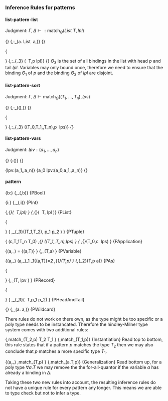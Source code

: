 ### Inference Rules for patterns

#### list-pattern-list

Judgment: $\Gamma,\Delta\vdash:\text{match}_\Theta (\mathit{List} \ T,lpl)$

\logicRule
{}
{\Gamma,\Delta\vdash:\text{match}_\varnothing (\forall a. List \ a,\mf{""})}
{}

\logicRule
{\begin{gathered}
\Gamma,\Delta\vdash:\text{match}_{\Theta_1} (T,p)\\
\Gamma,\Delta\vdash:\text{match}_{\Theta_2} (\mathit{List} \ T,lpl)\quad
\Theta_1\cap\Theta_2 = \varnothing\quad
\Theta_3 = \Theta_1\cup\Theta_2
\end{gathered}
}
{\Gamma,\Delta\vdash:\text{match}_{\Theta_3} (\mathit{List} \ T,p \mf{","} lpl)}
{}
$\Theta_3$ is the set of all bindings in the list with head $p$ and tail $lpl$. Variables may only bound once, therefore we need to ensure that the binding $\Theta_1$ of $p$ and the binding $\Theta_2$ of $lpl$ are disjoint.

#### list-pattern-sort

Judgment: $\Gamma,\Delta\vdash\text{match}_\Theta ((T_1,\dots,T_n),lps)$

\logicRule
{}
{\Gamma,\Delta\vdash:\text{match}_\Theta ((),\mf{""})}
{}

\logicRule
{\begin{gathered}
\Gamma,\Delta\vdash:\text{match}_{\Theta_1} (T_0,p)\\
\Gamma,\Delta\vdash:\text{match}_{\Theta_2} ((T_1,\dots,T_n),lps)\quad
\Theta_1\cap\Theta_2 = \varnothing\quad
\Theta_3 = \Theta_1\cup\Theta_2
\end{gathered}
}
{\Gamma,\Delta\vdash:\text{match}_{\Theta_3} ((T_0,T_1,\dots,T_n),p \ lps)}
{}

#### list-pattern-vars

Judgment: $lpv:(a_1,\dots,a_n)$

\logicRule
{}
{\mf{""}:()}
{}

\logicRule
{lpv:(a_1,\dots,a_n)}
{a_0 \mf{""} lpv:(a_0,a_1,\dots,a_n)}
{}

#### pattern

\logicRule
{b:\mathit{Bool}}
{\Gamma,\Delta\vdash \text{match}_\varnothing(\mathit{Bool},b)}
{PBool}

\logicRule
{i:\mathit{Int}}
{\Gamma,\Delta\vdash \text{match}_\varnothing(\mathit{Int},i)}
{PInt}

\logicRule
{\Gamma,\Delta\vdash \text{match}_{\Theta}(\mathit{List} \ T,lpl)
}
{\Gamma,\Delta\vdash \text{match}_{\Theta}(\mathit{List} \ T,\mf{"["} lpl \mf{"]"})}
{PList}

\logicRule
{\begin{gathered}
\Gamma,\Delta\vdash \text{match}_{\Theta_1}(T_1,p_1)\quad
\Gamma,\Delta\vdash \text{match}_{\Theta_2}(T_2,p_2)\quad\\
\Theta_1\cap\Theta_2=\varnothing
\Theta_1\cup\Theta_2=\Theta_3
\end{gathered}
}
{
\Gamma,\Delta\vdash \text{match}_{\Theta_3}((T_1,T_2),\mf{"("} p_1 \mf{","} p_2 \mf{")"})
}
{PTuple}

\logicRule
{
(c,T_1\to\dots\to T_n \to T_0)\in\Delta\quad
\Gamma,\Delta\vdash\text{match}_{\Theta} ((T_1,\dots,T_n),lps)
}
{
\Gamma,\Delta\vdash \text{match}_{\Theta}(T_0,c \ lps)
}
{PApplication}

\logicRule
{(a,\_)\not\in\Delta\quad
\Theta = \{(a,T)\}
}
{\Gamma,\Delta\vdash \text{match}_\Theta(T,a)
}
{PVariable}

\logicRule
{(a,\_)\not\in\Delta\quad
(a,\_)\not\in\Theta_1\quad
\Theta_1\cup\{(a,T)\}=\Theta_2\quad
\Gamma,\Delta\vdash \text{match}_{\Theta_1}(T,p)
}
{\Gamma,\Delta\vdash \text{match}_{\Theta_2}(T,p \mf{"as"} a)}
{PAs}

\logicRule
{\begin{gathered}
lpv = (a_1,\dots,a_n)\quad
T = \{a_1:T_1,\dots,a_n:T_n\}\\
\Delta\cup\{(a_1,\_),\dots,(a_n,\_)\}=\varnothing\quad
\Theta = \{(a_1,T_1),\dots,(a_n,T_n)\}
\end{gathered}
}
{\Gamma,\Delta\vdash \text{match}_\Theta(T,\mf{"\{"} lpv \mf{"\}"})
}
{PRecord}

\logicRule
{
\begin{gathered}
\Gamma,\Delta\vdash\text{match}_{\Theta_1}(T,p_1)\quad
\Gamma,\Delta\vdash\text{match}_{\Theta_2}(List \ T,p_2)\\
\Theta_1\cap\Theta_2=\varnothing
\Theta_1\cup\Theta_2=\Theta_3
\end{gathered}
}
{
\Gamma,\Delta\vdash\text{match}_{\Theta_3}(\textit{List} \ T,p_1 \mf{"::"} p_2)
}
{PHeadAndTail}

\logicRule
{}
{\Gamma,\Delta\vdash \text{match}_\varnothing(\forall a. a,\mf{"\_"})}
{PWildcard}

\textemdash

There rules do not work on there own, as the type might be too specific or a poly type needs to be instancated. Therefore the hindley-Milner type system comes with two additional rules:

\logicRule
{\Gamma,\Delta\vdash match_\Theta(T_2,p)\quad
T_2 \sqsubseteq T_1
}
{\Gamma,\Delta\vdash match_\Theta(T_1,p)}
{Instantiation}
Read top to bottom, this rule states that if a pattern $p$ matches the type $T_2$ then we may also conclude that $p$ matches a more specific type $T_1$.

\logicRule
{(a,\_)\not\in\Delta\quad
\Gamma,\Delta\vdash match_\Theta(T,p)
}
{\Gamma,\Delta\vdash match_\Theta(\forall a.T,p)}
{Generalization}
Read bottom up, for a poly type $\forall a.T$ we may remove the the for-all-quantor if the variable $a$ has already a binding in $\Delta$.

Taking these two new rules into account, the resulting inference rules do not have a unique rule for every pattern any longer. This means we are able to type check but not to infer a type.

